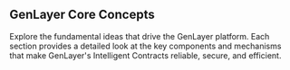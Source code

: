 ## GenLayer Core Concepts
Explore the fundamental ideas that drive the GenLayer platform. Each section provides a detailed look at the key components and mechanisms that make GenLayer's Intelligent Contracts reliable, secure, and efficient.


<Cards>
  <Card title="📝 Intelligent Contract" href="/core-concepts/intelligent-contract" />
  <Card title="💸 Transactions" href="/core-concepts/transactions" />
  <Card title="🗳️ Optimistic Democracy" href="/core-concepts/optimistic-democracy" />
  <Card title="⚖️ Equivalence Principle" href="/core-concepts/optimistic-democracy/equivalence-principle"/>
  <Card title="🏛️ Appeal Process" href="/core-concepts/optimistic-democracy/appeal-process"/>
  <Card title="✅ Finality" href="/core-concepts/optimistic-democracy/finality"/>
  <Card title="💰 Staking" href="/core-concepts/optimistic-democracy/staking"/>
  <Card title="✂️ Slashing" href="/core-concepts/optimistic-democracy/slashing"/>
  <Card title="🔓 Unstaking" href="/core-concepts/optimistic-democracy/unstaking"/>
</Cards>